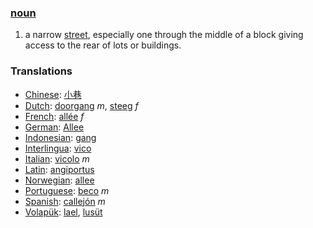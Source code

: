 ===[[noun]]===
#a narrow [[street]], especially one through the middle of a block giving access to the rear of lots or buildings.

=== Translations ===
*[[Chinese]]: [[小巷]]
*[[Dutch]]: [[doorgang]] ''m'', [[steeg]] ''f''
*[[French]]: [[allée]] ''f''
*[[German]]: [[Allee]]
*[[Indonesian]]: [[gang]]
*[[Interlingua]]: [[vico]]
*[[Italian]]: [[vicolo]] ''m''
*[[Latin]]: [[angiportus]]
*[[Norwegian]]: [[allee]]
*[[Portuguese]]: [[beco]] ''m''
*[[Spanish]]: [[callejón]] ''m''
*[[Volapük]]: [[lael]], [[lusüt]]
